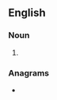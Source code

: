 ==English==

===Noun===
{{head|en|noun form|head=fast lanes}}

# {{plural of|en|fast lane}}

===Anagrams===
* {{anagrams|en|a=aaeflnsst|fatalness}}